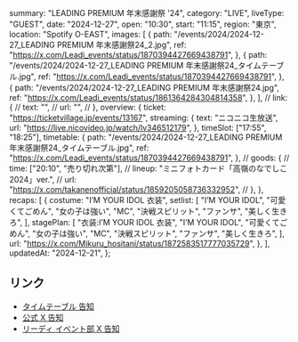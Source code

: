   summary: "LEADING PREMIUM 年末感謝祭 '24",
  category: "LIVE",
  liveType: "GUEST",
  date: "2024-12-27",
  open: "10:30",
  start: "11:15",
  region: "東京",
  location: "Spotify O-EAST",
  images: [
    {
      path: "/events/2024/2024-12-27_LEADING PREMIUM 年末感謝祭24_2.jpg",
      ref: "https://x.com/Leadi_events/status/1870394427669438791",
    },
    {
      path: "/events/2024/2024-12-27_LEADING PREMIUM 年末感謝祭24_タイムテーブル.jpg",
      ref: "https://x.com/Leadi_events/status/1870394427669438791",
    },
    {
      path: "/events/2024/2024-12-27_LEADING PREMIUM 年末感謝祭24.jpg",
      ref: "https://x.com/Leadi_events/status/1861364284304814358",
    },
  ],
  // link: {
  //   text: "",
  //   url: "",
  // },
  overview: {
    ticket: "https://ticketvillage.jp/events/13167",
    streaming: {
      text: "ニコニコ生放送",
      url: "https://live.nicovideo.jp/watch/lv346512179",
    },
    timeSlot: ["17:55", "18:25"],
    timetable: {
      path: "/events/2024/2024-12-27_LEADING PREMIUM 年末感謝祭24_タイムテーブル.jpg",
      ref: "https://x.com/Leadi_events/status/1870394427669438791",
    },
    // goods: {
    //   time: ["20:10", "売り切れ次第"],
    //   lineup: "ミニフォトカード「高嶺のなでしこ2024」ver.",
    //   url: "https://x.com/takanenofficial/status/1859205058736332952",
    // },
  },
  recaps: [
    {
      costume: "I’M YOUR IDOL 衣装",
      setlist: [
        "I’M YOUR IDOL",
        "可愛くてごめん",
        "女の子は強い",
        "MC",
        "決戦スピリット",
        "ファンサ",
        "美しく生きろ",
      ],
      stagePlan: [
        "衣装:I’M YOUR IDOL 衣装",
        "I’M YOUR IDOL",
        "可愛くてごめん",
        "女の子は強い",
        "MC",
        "決戦スピリット",
        "ファンサ",
        "美しく生きろ",
      ],
      url: "https://x.com/Mikuru_hositani/status/1872583517777035729",
    },
  ],
  updatedAt: "2024-12-21",
};

## リンク

- [タイムテーブル 告知](https://x.com/Leadi_events/status/1870394427669438791)
- [公式 X 告知](https://x.com/takanenofficial/status/1862451439957942763)
- [リーディ イベント部 X 告知](https://x.com/Leadi_events/status/1861364284304814358)
